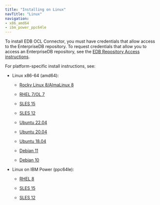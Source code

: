 ```yaml
---
title: "Installing on Linux"
navTitle: "Linux"
navigation:
- x86_amd64
- ibm_power_ppc64le
---
```


To install EDB OCL Connector, you must have credentials that allow access to the EnterpriseDB repository. To request credentials that allow you to access an EnterpriseDB repository, see the [EDB Repository Access instructions](https://www.enterprisedb.com/repository-access-request).

For platform-specific install instructions, see:

- Linux x86-64 (amd64):
  - [Rocky Linux 8/AlmaLinux 8](x86_amd64/ocl_connector14_rhel_variants8_x86)

  - [RHEL 7/OL 7](x86_amd64/ocl_connector14_rhel_variants7_x86)
  - [SLES 15](x86_amd64/ocl_connector14_sles15_x86)
  - [SLES 12](x86_amd64/ocl_connector14_sles12_x86)
  - [Ubuntu 22.04](x86_amd64/ocl_connector14_ubuntu22_x86)
  - [Ubuntu 20.04](x86_amd64/ocl_connector14_ubuntu20_x86)
  - [Ubuntu 18.04](x86_amd64/ocl_connector14_ubuntu18_x86)
  - [Debian 11](x86_amd64/06_ocl_connector14_deb11_x86)
  - [Debian 10](x86_amd64/ocl_connector14_deb10_x86)

- Linux on IBM Power (ppc64le):
  - [RHEL 8](ibm_power_ppc64le/ocl_connector14_rhel8_ppcle)

  - [SLES 15](ibm_power_ppc64le/ocl_connector14_sles15_ppcle)
  - [SLES 12](ibm_power_ppc64le/ocl_connector14_sles12_ppcle)

